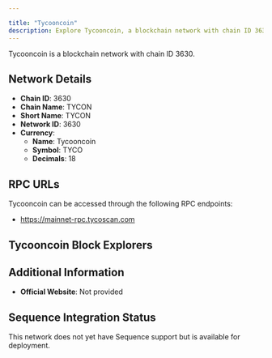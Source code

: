```yaml
---

title: "Tycooncoin"
description: Explore Tycooncoin, a blockchain network with chain ID 3630. Learn about its native currency, Tycooncoin, and how to interact with the network.
---
```




Tycooncoin is a blockchain network with chain ID 3630.

## Network Details

- **Chain ID**: 3630
- **Chain Name**: TYCON
- **Short Name**: TYCON
- **Network ID**: 3630
- **Currency**: 
  - **Name**: Tycooncoin
  - **Symbol**: TYCO
  - **Decimals**: 18

## RPC URLs

Tycooncoin can be accessed through the following RPC endpoints:

- https://mainnet-rpc.tycoscan.com

## Tycooncoin Block Explorers



## Additional Information

- **Official Website**: Not provided

## Sequence Integration Status

This network does not yet have Sequence support but is available for deployment.
